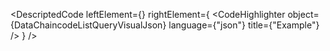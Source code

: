 
<DescriptedCode
  leftElement={<DataChaincodeListQueryDesc />}
  rightElement={
    <CodeHighlighter
      object={DataChaincodeListQueryVisualJson}
      language={"json"}
      title={"Example"}
    />
  }
/>
